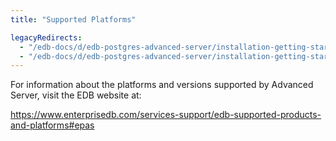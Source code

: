 ```yaml
---
title: "Supported Platforms"

legacyRedirects:
  - "/edb-docs/d/edb-postgres-advanced-server/installation-getting-started/upgrade-guide/13/supported_platforms.html"
  - "/edb-docs/d/edb-postgres-advanced-server/installation-getting-started/upgrade-guide/latest/supported_platforms.html"
---
```


<div id="supported_platforms" class="registered_link"></div>

For information about the platforms and versions supported by Advanced Server, visit the EDB website at:

<https://www.enterprisedb.com/services-support/edb-supported-products-and-platforms#epas>

